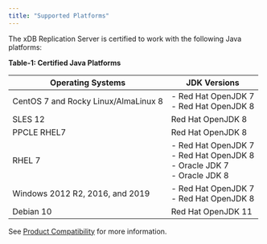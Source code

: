 ```yaml
---
title: "Supported Platforms"
---
```


The xDB Replication Server is certified to work with the following Java platforms:

**Table-1: Certified Java Platforms**

| **Operating Systems**                   | **JDK Versions**                                                                                                          |
| --------------------------------------- | ------------------------------------------------------------------------------------------------------------------------- |
| CentOS 7 and Rocky Linux/AlmaLinux 8    | -   Red Hat OpenJDK 7     <br /> -   Red Hat OpenJDK 8     <br />                                                         |
| SLES 12                                 | Red Hat OpenJDK 8                                                                                                  || `PPCLE RHEL 8`                           | Red Hat OpenJDK 8 |
| PPCLE RHEL7                             | Red Hat OpenJDK 8     |
| RHEL 7                                  | -   Red Hat OpenJDK 7     <br /> -   Red Hat OpenJDK 8     <br /> -   Oracle JDK 7     <br /> -   Oracle JDK 8     <br /> |
| Windows 2012 R2, 2016, and 2019         | -   Red Hat OpenJDK 7     <br /> -   Red Hat OpenJDK 8     <br />                                                         |
| Debian 10                               | Red Hat OpenJDK 11                                                                        |

See [Product Compatibility](https://www.enterprisedb.com/platform-compatibility#eprs) for more information.